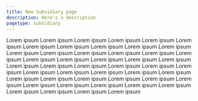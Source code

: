 ```yaml
---
title: New Subsidiary page
description: Here's a description
pagetype: subsidiary
---
```

Lorem ipsum Lorem ipsum Lorem ipsum Lorem ipsum Lorem ipsum Lorem ipsum Lorem ipsum Lorem ipsum Lorem ipsum Lorem ipsum Lorem ipsum Lorem ipsum Lorem ipsum Lorem ipsum Lorem ipsum Lorem ipsum Lorem ipsum Lorem ipsum Lorem ipsum Lorem ipsum Lorem ipsum Lorem ipsum Lorem ipsum Lorem ipsum Lorem ipsum Lorem ipsum Lorem ipsum Lorem ipsum Lorem ipsum Lorem ipsum Lorem ipsum Lorem ipsum Lorem ipsum Lorem ipsum Lorem ipsum Lorem ipsum Lorem ipsum Lorem ipsum Lorem ipsum Lorem ipsum Lorem ipsum Lorem ipsum Lorem ipsum Lorem ipsum Lorem ipsum Lorem ipsum Lorem ipsum Lorem ipsum